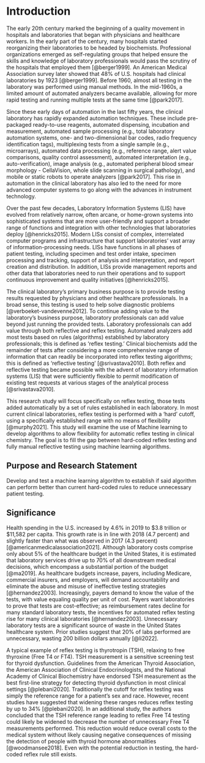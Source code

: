 # Introduction

The early 20th century marked the beginning of a quality movement in
hospitals and laboratories that began with physicians and healthcare
workers. In the early part of the century, many hospitals started
reorganizing their laboratories to be headed by biochemists.
Professional organizations emerged as self-regulating groups that helped
ensure the skills and knowledge of laboratory professionals would pass
the scrutiny of the hospitals that employed them [@berger1999]. An
American Medical Association survey later showed that 48% of U.S.
hospitals had clinical laboratories by 1923 [@berger1999]. Before 1960,
almost all testing in the laboratory was performed using manual methods.
In the mid-1960s, a limited amount of automated analyzers became
available, allowing for more rapid testing and running multiple tests at
the same time [@park2017].

Since these early days of automation in the last fifty years, the
clinical laboratory has rapidly expanded automation techniques. These
include pre-packaged ready-to-use reagents, automated dispensing,
incubation and measurement, automated sample processing (e.g., total
laboratory automation systems, one- and two-dimensional bar codes, radio
frequency identification tags), multiplexing tests from a single sample
(e.g., microarrays), automated data processing (e.g., reference range,
alert value comparisons, quality control assessment), automated
interpretation (e.g., auto-verification), image analysis (e.g.,
automated peripheral blood smear morphology - CellaVision, whole slide
scanning in surgical pathology), and mobile or static robots to operate
analyzers [@park2017]. This rise in automation in the clinical
laboratory has also led to the need for more advanced computer systems
to go along with the advances in instrument technology.

Over the past few decades, Laboratory Information Systems (LIS) have
evolved from relatively narrow, often arcane, or home-grown systems into
sophisticated systems that are more user-friendly and support a broader
range of functions and integration with other technologies that
laboratories deploy [@henricks2015]. Modern LISs consist of complex,
interrelated computer programs and infrastructure that support
laboratories' vast array of information-processing needs. LISs have
functions in all phases of patient testing, including specimen and test
order intake, specimen processing and tracking, support of analysis and
interpretation, and report creation and distribution. In addition, LISs
provide management reports and other data that laboratories need to run
their operations and to support continuous improvement and quality
initiatives [@henricks2015].

The clinical laboratory's primary business purpose is to provide testing
results requested by physicians and other healthcare professionals. In a
broad sense, this testing is used to help solve diagnostic problems
[@verboeket-vandevenne2012]. To continue adding value to the
laboratory's business purpose, laboratory professionals can add value
beyond just running the provided tests. Laboratory professionals can add
value through both reflective and reflex testing. Automated analyzers
add most tests based on rules (algorithms) established by laboratory
professionals; this is defined as 'reflex testing.' Clinical biochemists
add the remainder of tests after considering a more comprehensive range
of information that can readily be incorporated into reflex testing
algorithms; this is defined as 'reflective testing' [@srivastava2010].
Both reflex and reflective testing became possible with the advent of
laboratory information systems (LIS) that were sufficiently flexible to
permit modification of existing test requests at various stages of the
analytical process [@srivastava2010].

This research study will focus specifically on reflex testing, those
tests added automatically by a set of rules established in each
laboratory. In most current clinical laboratories, reflex testing is
performed with a 'hard' cutoff, using a specifically established range
with no means of flexibility [@murphy2021]. This study will examine the
use of Machine learning to develop algorithms to allow flexibility for
automatic reflex testing in clinical chemistry. The goal is to fill the
gap between hard-coded reflex testing and fully manual reflective
testing using machine learning algorithms.

## Purpose and Research Statement

Develop and test a machine learning algorithm to establish if said
algorithm can perform better than current hard-coded rules to reduce
unnecessary patient testing.

## Significance

Health spending in the U.S. increased by 4.6% in 2019 to \$3.8 trillion
or \$11,582 per capita. This growth rate is in line with 2018 (4.7
percent) and slightly faster than what was observed in 2017 (4.3
percent) [@americanmedicalassociation2021]. Although laboratory costs
comprise only about 5% of the healthcare budget in the United States, it
is estimated that laboratory services drive up to 70% of all downstream
medical decisions, which encompass a substantial portion of the budget
[@ma2019]. As healthcare budgets increase, payers, including Medicare,
commercial insurers, and employers, will demand accountability and
eliminate the abuse and misuse of ineffective testing strategies
[@hernandez2003]. Increasingly, payers demand to know the value of the
tests, with value equaling quality per unit of cost. Payers want
laboratories to prove that tests are cost-effective; as reimbursement
rates decline for many standard laboratory tests, the incentives for
automated reflex testing rise for many clinical laboratories
[@hernandez2003]. Unnecessary laboratory tests are a significant source
of waste in the United States healthcare system. Prior studies suggest
that 20% of labs performed are unnecessary, wasting 200 billion dollars
annually [@li2022].

A typical example of reflex testing is thyrotropin (TSH), relaxing to
free thyroxine (Free T4 or FT4). TSH measurement is a sensitive
screening test for thyroid dysfunction. Guidelines from the American
Thyroid Association, the American Association of Clinical
Endocrinologists, and the National Academy of Clinical Biochemistry have
endorsed TSH measurement as the best first-line strategy for detecting
thyroid dysfunction in most clinical settings [@plebani2020].
Traditionally the cutoff for reflex testing was simply the reference
range for a patient's sex and race. However, recent studies have
suggested that widening these ranges reduces reflex testing by up to 34%
[@plebani2020]. In an additional study, the authors concluded that the
TSH reference range leading to reflex Free T4 testing could likely be
widened to decrease the number of unnecessary Free T4 measurements
performed. This reduction would reduce overall costs to the medical
system without likely causing negative consequences of missing the
detection of people with thyroid hormone abnormalities
[@woodmansee2018]. Even with the potential reduction in testing, the
hard-coded reflex rule still exists.
